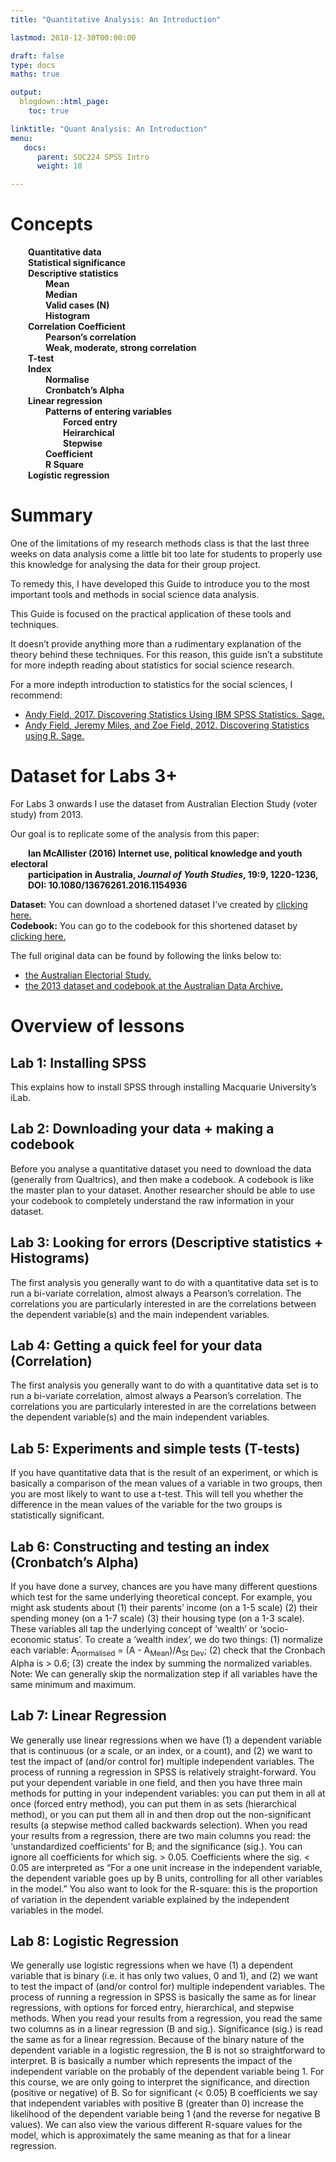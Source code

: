 ```yaml
---
title: "Quantitative Analysis: An Introduction"

lastmod: 2018-12-30T00:00:00

draft: false
type: docs
maths: true	

output:
  blogdown::html_page:
    toc: true

linktitle: "Quant Analysis: An Introduction"
menu:
   docs:
      parent: SOC224 SPSS Intro
      weight: 10 

---
```

<style> img { padding:1px; border:1px solid #021a40; } </style>

# Concepts 
<b style="padding-left: 2em">Quantitative data<br></b>
<b style="padding-left: 2em">Statistical significance<br></b>
<b style="padding-left: 2em">Descriptive statistics<br></b>
<b style="padding-left: 4em">Mean<br></b>
<b style="padding-left: 4em">Median<br></b>
<b style="padding-left: 4em">Valid cases (N)<br></b>
<b style="padding-left: 4em">Histogram<br></b>
<b style="padding-left: 2em">Correlation Coefficient<br></b>
<b style="padding-left: 4em">Pearson's correlation<br></b>
<b style="padding-left: 4em">Weak, moderate, strong correlation<br></b>
<b style="padding-left: 2em">T-test<br></b>
<b style="padding-left: 2em">Index<br></b>
<b style="padding-left: 4em">Normalise<br></b>
<b style="padding-left: 4em">Cronbatch's Alpha<br></b>
<b style="padding-left: 2em">Linear regression<br></b>
<b style="padding-left: 4em">Patterns of entering variables<br></b>
<b style="padding-left: 6em">Forced entry<br></b>
<b style="padding-left: 6em">Heirarchical<br></b>
<b style="padding-left: 6em">Stepwise<br></b>
<b style="padding-left: 4em">Coefficient<br></b>
<b style="padding-left: 4em">R Square<br></b>
<b style="padding-left: 2em">Logistic regression<br></b>

# Summary
One of the limitations of my research methods class is that the last three weeks on data analysis come a little bit too late for students to properly use this knowledge for analysing the data for their group project.  

To remedy this, I have developed this Guide to introduce you to the most important tools and methods in social science data analysis. 

This Guide is focused on the practical application of these tools and techniques. 

It doesn't provide anything more than a rudimentary explanation of the theory behind these techniques. 
For this reason, this guide isn't a substitute for more indepth reading about statistics for social science research. 

For a more indepth introduction to statistics for the social sciences, I recommend:

* [Andy Field, 2017. Discovering Statistics Using IBM SPSS Statistics. Sage.](https://www.amazon.com/Discovering-Statistics-Using-IBM-SPSS/dp/1446249182)
* [Andy Field, Jeremy Miles, and Zoe Field, 2012. Discovering Statistics using R. Sage.](https://www.amazon.com/Discovering-Statistics-Using-Andy-Field/dp/1446200469)

# Dataset for Labs 3+

For Labs 3 onwards I use the dataset from Australian Election Study (voter study) from 2013.

Our goal is to replicate some of the analysis from this paper: 

<b style="padding-left: 2em">Ian McAllister (2016) Internet use, political knowledge and youth electoral<br></b> 
<b style="padding-left: 2em">participation in Australia, _Journal of Youth Studies_, 19:9, 1220-1236, <br></b>
<b style="padding-left: 2em">DOI: 10.1080/13676261.2016.1154936<br></b>

**Dataset:** You can download a shortened dataset I've created by [clicking here.](/data/elect_2013.sav)<br>
**Codebook:** You can go to the codebook for this shortened dataset by [clicking here.](https://mqsociology.github.io/learn-r/soci832/codebook%20aes%202013.html)

The full original data can be found by following the links below to:

* [the Australian Electorial Study.](https://australianelectionstudy.org/voter-studies/)
* [the 2013 dataset and codebook at the Australian Data Archive.](https://dataverse.ada.edu.au/dataset.xhtml?persistentId=doi:10.4225/87/WDBBAS)

# Overview of lessons

## Lab 1: Installing SPSS

This explains how to install SPSS through installing Macquarie University's iLab.

## Lab 2: Downloading your data + making a codebook

Before you analyse a quantitative dataset you need to download the data (generally from Qualtrics), and then make a codebook. A codebook is like the master plan to your dataset. Another researcher should be able to use your codebook to completely understand the raw information in your dataset.

## Lab 3: Looking for errors (Descriptive statistics + Histograms)

The first analysis you generally want to do with a quantitative data set is to run a bi-variate correlation, almost always a Pearson's correlation. The correlations you are particularly interested in are the correlations between the dependent variable(s) and the main independent variables. 

## Lab 4: Getting a quick feel for your data (Correlation)

The first analysis you generally want to do with a quantitative data set is to run a bi-variate correlation, almost always a Pearson's correlation. The correlations you are particularly interested in are the correlations between the dependent variable(s) and the main independent variables. 

## Lab 5: Experiments and simple tests (T-tests)

If you have quantitative data that is the result of an experiment, or which is basically a comparison of the mean values of a variable in two groups, then you are most likely to want to use a t-test. This will tell you whether the difference in the mean values of the variable for the two groups is statistically significant. 

## Lab 6: Constructing and testing an index (Cronbatch's Alpha)

If you have done a survey, chances are you have many different questions which test for the same underlying theoretical concept. For example, you might ask students about (1) their parents’ income (on a 1-5 scale) (2) their spending money (on a 1-7 scale) (3) their housing type (on a 1-3 scale). These variables all tap the underlying concept of 'wealth' or 'socio-economic status'. To create a ‘wealth index’, we do two things: (1) normalize each variable: A<sub>normalised</sub> = (A - A<sub>Mean</sub>)/A<sub>St Dev</sub>; (2) check that the Cronbach Alpha is > 0.6; (3) create the index by summing the normalized variables. Note: We can generally skip the normalization step if all variables have the same minimum and maximum.

## Lab 7: Linear Regression

We generally use linear regressions when we have (1) a dependent variable that is continuous (or a scale, or an index, or a count), and (2) we want to test the impact of (and/or control for) multiple independent variables. The process of running a regression in SPSS is relatively straight-forward. You put your dependent variable in one field, and then you have three main methods for putting in your independent variables: you can put them in all at once (forced entry method), you can put them in as sets (hierarchical method), or you can put them all in and then drop out the non-significant results (a stepwise method called backwards selection). When you read your results from a regression, there are two main columns you read: the ‘unstandardized coefficients’ for B; and the significance (sig.). You can ignore all coefficients for which sig. > 0.05. Coefficients where the sig. < 0.05 are interpreted as “For a one unit increase in the independent variable, the dependent variable goes up by B units, controlling for all other variables in the model.” You also want to look for the R-square: this is the proportion of variation in the dependent variable explained by the independent variables in the model.

## Lab 8: Logistic Regression

We generally use logistic regressions when we have (1) a dependent variable that is binary (i.e. it has only two values, 0 and 1), and (2) we want to test the impact of (and/or control for) multiple independent variables. The process of running a regression in SPSS is basically the same as for linear regressions, with options for forced entry, hierarchical, and stepwise methods. When you read your results from a regression, you read the same two columns as in a linear regression (B and sig.). Significance (sig.) is read the same as for a linear regression. Because of the binary nature of the dependent variable in a logistic regression, the B is not so straightforward to interpret. B is basically a number which represents the impact of the independent variable on the probably of the dependent variable being 1. For this course, we are only going to interpret the significance, and direction (positive or negative) of B. So for significant (< 0.05) B coefficients we say that independent variables with positive B (greater than 0) increase the likelihood of the dependent variable being 1 (and the reverse for negative B values). We can also view the various different R-square values for the model, which is approximately the same meaning as that for a linear regression.

